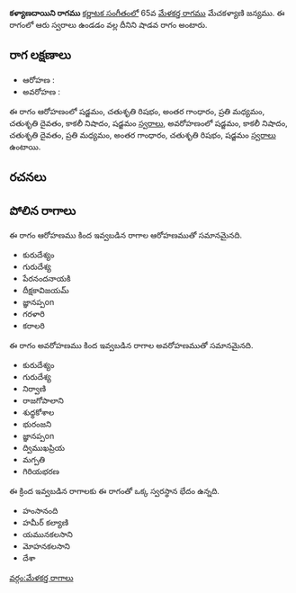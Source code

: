 {{Infobox ragam
	| name          	= కళ్యాణదాయిని
	| synonym	    	= 
	| mela          	= 
	| chakra        	= 
	| janaka        	= 
	| type          	= శాడవ
	| arohanam      	= {{svaraC|S|R2|G3|M2|D2|N3|S'}} 
	| avarohanam    	= {{svaraC|S'|N3|D2|M2|G3|R2|S}}
	| jeeva         	=
	| chhaya        	=
	| nyasa         	=
	| vishesha      	= 
	| equivalent  		= 
}}
{{కర్ణాటక సంగీత రాగాలు}}
'''కళ్యాణదాయిని రాగము''' [[కర్ణాటక సంగీతం]]లో 65వ [[మేళకర్త రాగము]] మేచకళ్యాణి జన్యము.  ఈ రాగంలో ఆరు స్వరాలు ఉండడం వల్ల దీనిని షాడవ రాగం అంటారు.


==రాగ లక్షణాలు==


* ఆరోహణ : {{svaraC|S|R2|G3|M2|D2|N3|S'}} 
* అవరోహణ : {{svaraC|S'|N3|D2|M2|G3|R2|S}}

ఈ రాగం ఆరోహణంలో షడ్జమం, చతుశృతి రిషభం, అంతర గాంధారం, ప్రతి మధ్యమం, చతుశృతి దైవతం, కాకలీ నిషాదం, షడ్జమం [[స్వరాలు]], అవరోహణంలో షడ్జమం, కాకలీ నిషాదం, చతుశృతి దైవతం, ప్రతి మధ్యమం, అంతర గాంధారం, చతుశృతి రిషభం, షడ్జమం [[స్వరాలు]] ఉంటాయి.

==రచనలు==



==పోలిన రాగాలు==
ఈ రాగం ఆరోహణము కింద ఇవ్వబడిన రాగాల ఆరోహణముతో సమానమైనది.
* కురుదేశ్యం
* గురుదేశ్య
* పేరనందనాయకి
* దీక్షకావిజయమ్
* జ్ఞానప్పon
* గరళారి
* కరాలరి

ఈ రాగం అవరోహణము కింద ఇవ్వబడిన రాగాల అవరోహణముతో సమానమైనది.
* కురుదేశ్యం
* గురుదేశ్య
* నిర్వాణి
* రాజగోపాలాని
* శుధ్ధకోశాల
* భురంజని
* జ్ఞానప్పon
* ద్విముఖప్రియ
* మగ్పతి
* గిరియభరణ

ఈ క్రింద ఇవ్వబడిన రాగాలకు ఈ రాగంతో ఒక్క స్వరస్థాన భేదం ఉన్నది.
* హంసానంది
* హమీర్ కల్యాణి
* యమునకలసాని
* మోహనకలసాని
* దేశా



[[వర్గం:మేళకర్త రాగాలు]]